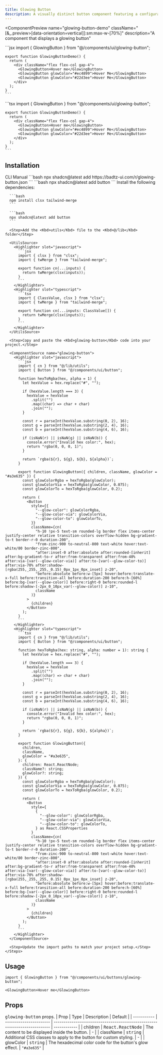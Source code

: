 ```yaml
---
title: Glowing Button
description: A visually distinct button component featuring a configurable, animated glow effect to highlight calls to action or important interactions.
---
```


<ComponentPreview
  name="glowing-button-demo"
  className="[&_.preview>[data-orientation=vertical]]:sm:max-w-[70%]"
  description="A component that displays a glowing button"
>
  <Highlighter slot="javascript">
    ```jsx
    import { GlowingButton } from "@/components/ui/glowing-button";

    export function GlowingButtonDemo() {
      return (
        <div className="flex flex-col gap-4">
          <GlowingButton>Hover me</GlowingButton>
          <GlowingButton glowColor="#ec4899">Hover Me</GlowingButton>
          <GlowingButton glowColor="#22d3ee">Hover Me</GlowingButton>
        </div>
      );
    }
    ```
  </Highlighter>
  <Highlighter slot="typescript">
    ```tsx
    import { GlowingButton } from "@/components/ui/glowing-button";

    export function GlowingButtonDemo() {
      return (
        <div className="flex flex-col gap-4">
          <GlowingButton>Hover me</GlowingButton>
          <GlowingButton glowColor="#ec4899">Hover Me</GlowingButton>
          <GlowingButton glowColor="#22d3ee">Hover Me</GlowingButton>
        </div>
      );
    }
    ```
  </Highlighter>
</ComponentPreview>

## Installation

<Tabs defaultValue="cli">
  <TabsList>
    <TabsTrigger value="cli">CLI</TabsTrigger>
    <TabsTrigger value="manual">Manual</TabsTrigger>
  </TabsList>

  <TabsContent value="cli">
    ```bash
    npx shadcn@latest add https://badtz-ui.com/r/glowing-button.json
    ```
    ```bash
    npx shadcn@latest add button
    ```
  </TabsContent>

  <TabsContent value="manual">
    <Steps>
      <Step>Install the following dependencies:</Step>

      ```bash
      npm install clsx tailwind-merge
      ```

      ```bash
      npx shadcn@latest add button
      ```

      <Step>Add the <Kbd>utils</Kbd> file to the <Kbd>@/lib</Kbd> folder</Step>

      <UtilsSource>
        <Highlighter slot="javascript">
          ```jsx
          import { clsx } from "clsx";
          import { twMerge } from "tailwind-merge";

          export function cn(...inputs) {
            return twMerge(clsx(inputs));
          }
          ```
        </Highlighter>
        <Highlighter slot="typescript">
          ```tsx
          import { ClassValue, clsx } from "clsx";
          import { twMerge } from "tailwind-merge";

          export function cn(...inputs: ClassValue[]) {
            return twMerge(clsx(inputs));
          }
          ```
        </Highlighter>
      </UtilsSource>

      <Step>Copy and paste the <Kbd>glowing-button</Kbd> code into your project.</Step>

      <ComponentSource name="glowing-button">
        <Highlighter slot="javascript">
          ```jsx
          import { cn } from "@/lib/utils";
          import { Button } from "@/components/ui/button";

          function hexToRgba(hex, alpha = 1) {
            let hexValue = hex.replace("#", "");

            if (hexValue.length === 3) {
              hexValue = hexValue
                .split("")
                .map((char) => char + char)
                .join("");
            }

            const r = parseInt(hexValue.substring(0, 2), 16);
            const g = parseInt(hexValue.substring(2, 4), 16);
            const b = parseInt(hexValue.substring(4, 6), 16);

            if (isNaN(r) || isNaN(g) || isNaN(b)) {
              console.error("Invalid hex color:", hex);
              return "rgba(0, 0, 0, 1)";
            }

            return `rgba(${r}, ${g}, ${b}, ${alpha})`;
          }

          export function GlowingButton({ children, className, glowColor = "#a3e635" }) {
            const glowColorRgba = hexToRgba(glowColor);
            const glowColorVia = hexToRgba(glowColor, 0.075);
            const glowColorTo = hexToRgba(glowColor, 0.2);

            return (
              <Button
                style={{
                  "--glow-color": glowColorRgba,
                  "--glow-color-via": glowColorVia,
                  "--glow-color-to": glowColorTo,
                }}
                className={cn(
                  "h-10 !px-5 text-sm rounded-lg border flex items-center justify-center relative transition-colors overflow-hidden bg-gradient-to-t border-r-0 duration-200",
                  "from-zinc-900 to-neutral-800 text-white hover:text-white/80 border-zinc-800",
                  "after:inset-0 after:absolute after:rounded-[inherit] after:bg-gradient-to-r after:from-transparent after:from-40% after:via-[var(--glow-color-via)] after:to-[var(--glow-color-to)] after:via-70% after:shadow-[rgba(255,_255,_255,_0.15)_0px_1px_0px_inset] z-20",
                  "before:absolute before:w-[5px] hover:before:translate-x-full before:transition-all before:duration-200 before:h-[60%] before:bg-[var(--glow-color)] before:right-0 before:rounded-l before:shadow-[-2px_0_10px_var(--glow-color)] z-10",
                  className
                )}
              >
                {children}
              </Button>
            );
          }
          ```
        </Highlighter>
        <Highlighter slot="typescript">
          ```tsx
          import { cn } from "@/lib/utils";
          import { Button } from "@/components/ui/button";

          function hexToRgba(hex: string, alpha: number = 1): string {
            let hexValue = hex.replace("#", "");

            if (hexValue.length === 3) {
              hexValue = hexValue
                .split("")
                .map((char) => char + char)
                .join("");
            }

            const r = parseInt(hexValue.substring(0, 2), 16);
            const g = parseInt(hexValue.substring(2, 4), 16);
            const b = parseInt(hexValue.substring(4, 6), 16);

            if (isNaN(r) || isNaN(g) || isNaN(b)) {
              console.error("Invalid hex color:", hex);
              return "rgba(0, 0, 0, 1)";
            }

            return `rgba(${r}, ${g}, ${b}, ${alpha})`;
          }

          export function GlowingButton({
            children,
            className,
            glowColor = "#a3e635",
          }: {
            children: React.ReactNode;
            className?: string;
            glowColor?: string;
          }) {
            const glowColorRgba = hexToRgba(glowColor);
            const glowColorVia = hexToRgba(glowColor, 0.075);
            const glowColorTo = hexToRgba(glowColor, 0.2);

            return (
              <Button
                style={
                  {
                    "--glow-color": glowColorRgba,
                    "--glow-color-via": glowColorVia,
                    "--glow-color-to": glowColorTo,
                  } as React.CSSProperties
                }
                className={cn(
                  "h-10 !px-5 text-sm rounded-lg border flex items-center justify-center relative transition-colors overflow-hidden bg-gradient-to-t border-r-0 duration-200",
                  "from-zinc-900 to-neutral-800 text-white hover:text-white/80 border-zinc-800",
                  "after:inset-0 after:absolute after:rounded-[inherit] after:bg-gradient-to-r after:from-transparent after:from-40% after:via-[var(--glow-color-via)] after:to-[var(--glow-color-to)] after:via-70% after:shadow-[rgba(255,_255,_255,_0.15)_0px_1px_0px_inset] z-20",
                  "before:absolute before:w-[5px] hover:before:translate-x-full before:transition-all before:duration-200 before:h-[60%] before:bg-[var(--glow-color)] before:right-0 before:rounded-l before:shadow-[-2px_0_10px_var(--glow-color)] z-10",
                  className
                )}
              >
                {children}
              </Button>
            );
          }
          ```
        </Highlighter>
      </ComponentSource>

      <Step>Update the import paths to match your project setup.</Step>
    </Steps>
  </TabsContent>
</Tabs>

## Usage

```tsx
import { GlowingButton } from "@/components/ui/buttons/glowing-button";
```

```tsx
<GlowingButton>Hover me</GlowingButton>
```

## Props

<Kbd>glowing-button</Kbd> props.
| Prop        | Type                    | Description                                                                  | Default      |
| ----------- | ----------------------- | ---------------------------------------------------------------------------- | ------------ |
| children  | <Kbd>React.ReactNode</Kbd> | The content to be displayed inside the button.                               | -            |
| className | <Kbd>string</Kbd>           | Additional CSS classes to apply to the button for custom styling.            | -            |
| glowColor | <Kbd>string</Kbd>           | The hexadecimal color code for the button's glow effect.                     | `"#a3e635"` |


